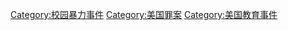 [[Category:校园暴力事件|Category:校园暴力事件]]
[[Category:美国罪案|Category:美国罪案]]
[[Category:美国教育事件|Category:美国教育事件]]